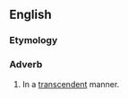 ==English==

===Etymology===
{{suffix|en|transcendent|ly}}

===Adverb===
{{en-adv}}

# In a [[transcendent]] manner.